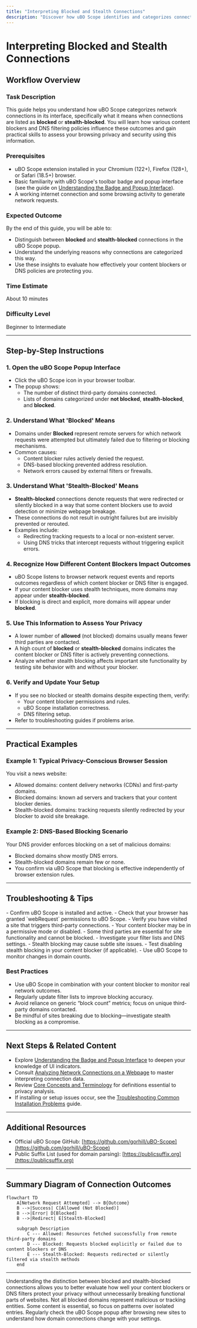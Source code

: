 ```yaml
---
title: "Interpreting Blocked and Stealth Connections"
description: "Discover how uBO Scope identifies and categorizes connections as blocked or stealth-blocked. This guide explains what these outcomes mean, how different content blockers and DNS policies might influence them, and how to use this information to assess your browsing security."
---
```


# Interpreting Blocked and Stealth Connections

## Workflow Overview

### Task Description
This guide helps you understand how uBO Scope categorizes network connections in its interface, specifically what it means when connections are listed as **blocked** or **stealth-blocked**. You will learn how various content blockers and DNS filtering policies influence these outcomes and gain practical skills to assess your browsing privacy and security using this information.

### Prerequisites
- uBO Scope extension installed in your Chromium (122+), Firefox (128+), or Safari (18.5+) browser.
- Basic familiarity with uBO Scope's toolbar badge and popup interface (see the guide on [Understanding the Badge and Popup Interface](https://example.com/guides/getting-started/understanding-badge-and-ui)).
- A working internet connection and some browsing activity to generate network requests.

### Expected Outcome
By the end of this guide, you will be able to:
- Distinguish between **blocked** and **stealth-blocked** connections in the uBO Scope popup.
- Understand the underlying reasons why connections are categorized this way.
- Use these insights to evaluate how effectively your content blockers or DNS policies are protecting you.

### Time Estimate
About 10 minutes

### Difficulty Level
Beginner to Intermediate

---

## Step-by-Step Instructions

### 1. Open the uBO Scope Popup Interface
- Click the uBO Scope icon in your browser toolbar.
- The popup shows:
  - The number of distinct third-party domains connected.
  - Lists of domains categorized under **not blocked**, **stealth-blocked**, and **blocked**.

### 2. Understand What 'Blocked' Means
- Domains under **Blocked** represent remote servers for which network requests were attempted but ultimately failed due to filtering or blocking mechanisms.
- Common causes:
  - Content blocker rules actively denied the request.
  - DNS-based blocking prevented address resolution.
  - Network errors caused by external filters or firewalls.

### 3. Understand What 'Stealth-Blocked' Means
- **Stealth-blocked** connections denote requests that were redirected or silently blocked in a way that some content blockers use to avoid detection or minimize webpage breakage.
- These connections do not result in outright failures but are invisibly prevented or rerouted.
- Examples include:
  - Redirecting tracking requests to a local or non-existent server.
  - Using DNS tricks that intercept requests without triggering explicit errors.

### 4. Recognize How Different Content Blockers Impact Outcomes
- uBO Scope listens to browser network request events and reports outcomes regardless of which content blocker or DNS filter is engaged.
- If your content blocker uses stealth techniques, more domains may appear under **stealth-blocked**.
- If blocking is direct and explicit, more domains will appear under **blocked**.

### 5. Use This Information to Assess Your Privacy
- A lower number of **allowed** (not blocked) domains usually means fewer third parties are contacted.
- A high count of **blocked** or **stealth-blocked** domains indicates the content blocker or DNS filter is actively preventing connections.
- Analyze whether stealth blocking affects important site functionality by testing site behavior with and without your blocker.

### 6. Verify and Update Your Setup
- If you see no blocked or stealth domains despite expecting them, verify:
  - Your content blocker permissions and rules.
  - uBO Scope installation correctness.
  - DNS filtering setup.
- Refer to troubleshooting guides if problems arise.

---

## Practical Examples

### Example 1: Typical Privacy-Conscious Browser Session
You visit a news website:

- Allowed domains: content delivery networks (CDNs) and first-party domains.
- Blocked domains: known ad servers and trackers that your content blocker denies.
- Stealth-blocked domains: tracking requests silently redirected by your blocker to avoid site breakage.

### Example 2: DNS-Based Blocking Scenario
Your DNS provider enforces blocking on a set of malicious domains:

- Blocked domains show mostly DNS errors.
- Stealth-blocked domains remain few or none.
- You confirm via uBO Scope that blocking is effective independently of browser extension rules.

---

## Troubleshooting & Tips

<AccordionGroup title="Common Issues When Interpreting Blocked Connections">
<Accordion title="Blocked and Stealth Lists Are Empty">
- Confirm uBO Scope is installed and active.
- Check that your browser has granted `webRequest` permissions to uBO Scope.
- Verify you have visited a site that triggers third-party connections.
</Accordion>
<Accordion title="Unexpectedly High Allowed Count">
- Your content blocker may be in a permissive mode or disabled.
- Some third parties are essential for site functionality and cannot be blocked.
- Investigate your filter lists and DNS settings.
</Accordion>
<Accordion title="Too Many Stealth-Blocked Domains" >
- Stealth blocking may cause subtle site issues.
- Test disabling stealth blocking in your content blocker (if applicable).
- Use uBO Scope to monitor changes in domain counts.
</Accordion>
</AccordionGroup>

### Best Practices
- Use uBO Scope in combination with your content blocker to monitor real network outcomes.
- Regularly update filter lists to improve blocking accuracy.
- Avoid reliance on generic “block count” metrics; focus on unique third-party domains contacted.
- Be mindful of sites breaking due to blocking—investigate stealth blocking as a compromise.

---

## Next Steps & Related Content

- Explore [Understanding the Badge and Popup Interface](https://example.com/guides/getting-started/understanding-badge-and-ui) to deepen your knowledge of UI indicators.
- Consult [Analyzing Network Connections on a Webpage](https://example.com/guides/workflows-and-real-world-usage/analyzing-network-connections) to master interpreting connection data.
- Review [Core Concepts and Terminology](https://example.com/overview/introduction-and-purpose/core-terminology) for definitions essential to privacy analysis.
- If installing or setup issues occur, see the [Troubleshooting Common Installation Problems](https://example.com/getting-started/onboarding-validation-troubleshooting/troubleshooting-common-issues) guide.

---

## Additional Resources
- Official uBO Scope GitHub: [https://github.com/gorhill/uBO-Scope](https://github.com/gorhill/uBO-Scope)
- Public Suffix List (used for domain parsing): [https://publicsuffix.org](https://publicsuffix.org)

---

## Summary Diagram of Connection Outcomes
```mermaid
flowchart TD
    A[Network Request Attempted] --> B{Outcome}
    B -->|Success| C[Allowed (Not Blocked)]
    B -->|Error| D[Blocked]
    B -->|Redirect| E[Stealth-Blocked]

    subgraph Description
        C --- Allowed: Resources fetched successfully from remote third-party domains
        D --- Blocked: Requests blocked explicitly or failed due to content blockers or DNS
        E --- Stealth-Blocked: Requests redirected or silently filtered via stealth methods
    end
```

---

<Tip>
Understanding the distinction between blocked and stealth-blocked connections allows you to better evaluate how well your content blockers or DNS filters protect your privacy without unnecessarily breaking functional parts of websites.
</Tip>

<Warning>
Not all blocked domains represent malicious or tracking entities. Some content is essential, so focus on patterns over isolated entries.
</Warning>

<Check>
Regularly check the uBO Scope popup after browsing new sites to understand how domain connections change with your settings.
</Check>

